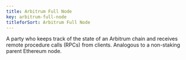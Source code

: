 ```yaml
---
title: Arbitrum Full Node
key: arbitrum-full-node
titleforSort: Arbitrum Full Node
---
```


A party who keeps track of the state of an Arbitrum chain and receives remote procedure calls (RPCs) from clients. Analogous to a non-staking parent Ethereum
node.
